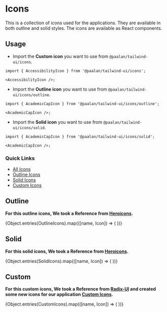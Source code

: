 

<Meta title="system/Icons" />

# Icons

This is a collection of icons used for the applications. They are available in both outline and solid styles. The icons are available as React components.

## Usage

- Import the **Custom icon** you want to use from `@paalan/tailwind-ui/icons`.

```tsx
import { AccessibilityIcon } from '@paalan/tailwind-ui/icons';

<AccessibilityIcon />;
```

- Import the **Outline icon** you want to use from `@paalan/tailwind-ui/icons/outline`.

```tsx
import { AcademicCapIcon } from '@paalan/tailwind-ui/icons/outline';

<AcademicCapIcon />;
```

- Import the **Solid icon** you want to use from `@paalan/tailwind-ui/icons/solid`.

```tsx
import { AcademicCapIcon } from '@paalan/tailwind-ui/icons/solid';

<AcademicCapIcon />;
```

### Quick Links

- [All Icons](/story/icons-icons--all-icons)
- [Outline Icons](/story/icons-icons--outline-icons)
- [Solid Icons](/story/icons-icons--solid-icons)
- [Custom Icons](/story/icons-icons--custom-icons)

## Outline

**For this outline icons, We took a Reference from [Heroicons](https://heroicons.com/).**

<IconGallery>
  {Object.entries(OutlineIcons).map(([name, Icon]) => (
    <IconItem key={name} name={name}>
      <Icon />
    </IconItem>
  ))}
</IconGallery>

## Solid

**For this solid icons, We took a Reference from [Heroicons](https://heroicons.com/).**

<IconGallery>
  {Object.entries(SolidIcons).map(([name, Icon]) => (
    <IconItem key={name} name={name}>
      <Icon />
    </IconItem>
  ))}
</IconGallery>

## Custom

**For this custom icons, We took a Reference from [Radix-UI](https://www.radix-ui.com/icons) and created some new icons for our application [Custom Icons](/story/icons-icons--custom-icons).**

<IconGallery>
  {Object.entries(CustomIcons).map(([name, Icon]) => (
    <IconItem key={name} name={name}>
      <Icon />
    </IconItem>
  ))}
</IconGallery>

